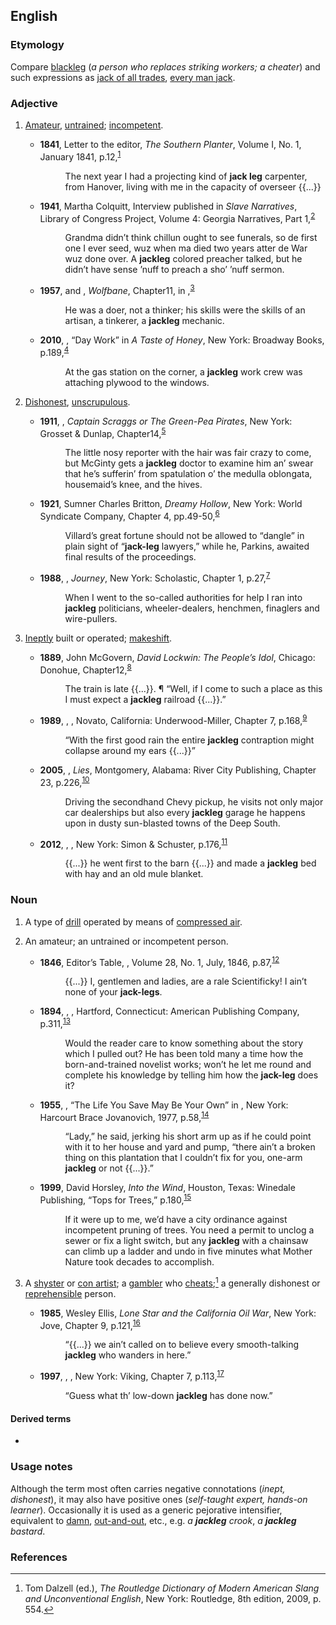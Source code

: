 ==English==

===Etymology===
Compare [[blackleg]] (''a person who replaces striking workers; a cheater'') and such expressions as [[jack of all trades]], [[every man jack]].

===Adjective===
{{en-adj}}

# {{lb|en|US}} [[amateur|Amateur]], [[untrained]]; [[incompetent]].
#* '''1841''', Letter to the editor, ''The Southern Planter'', Volume I, No. 1, January 1841, p.{{nbsp}}12,<sup>[https://catalog.hathitrust.org/Record/010668999]</sup>
#*: The next year I had a projecting kind of '''jack leg''' carpenter, from Hanover, living with me in the capacity of overseer {{...}}
#* '''1941''', Martha Colquitt, Interview published in ''Slave Narratives'', Library of Congress Project, Volume 4: Georgia Narratives, Part 1,<sup>[http://www.gutenberg.org/files/13602/13602-h/13602-h.htm]</sup>
#*: Grandma didn’t think chillun ought to see funerals, so de first one I ever seed, wuz when ma died two years atter de War wuz done over. A '''jackleg''' colored preacher talked, but he didn’t have sense ’nuff to preach a sho’ ’nuff sermon.
#* '''1957''', {{w|Frederik Pohl}} and {{w|C. M. Kornbluth}}, ''Wolfbane'', Chapter{{nbsp}}11, in ''{{w|Galaxy Science Fiction}}'',<sup>[https://www.gutenberg.org/files/51845/51845-h/51845-h.htm]</sup>
#*: He was a doer, not a thinker; his skills were the skills of an artisan, a tinkerer, a '''jackleg''' mechanic.
#* '''2010''', {{w|Jabari Asim}}, “Day Work” in ''A Taste of Honey'', New York: Broadway Books, p.{{nbsp}}189,<sup>[https://openlibrary.org/ia/tasteofhoneystor00asim]</sup>
#*: At the gas station on the corner, a '''jackleg''' work crew was attaching plywood to the windows.
# {{lb|en|US}} [[dishonest|Dishonest]], [[unscrupulous]].
#* '''1911''', {{w|Peter B. Kyne}}, ''Captain Scraggs or The Green-Pea Pirates'', New York: Grosset & Dunlap, Chapter{{nbsp}}14,<sup>[https://www.gutenberg.org/files/18469/18469-h/18469-h.htm]</sup>
#*: The little nosy reporter with the hair was fair crazy to come, but McGinty gets a '''jackleg''' doctor to examine him an’ swear that he’s sufferin’ from spatulation o’ the medulla oblongata, housemaid’s knee, and the hives.
#* '''1921''', Sumner Charles Britton, ''Dreamy Hollow'', New York: World Syndicate Company, Chapter 4, pp.{{nbsp}}49-50,<sup>[https://www.gutenberg.org/files/47010/47010-h/47010-h.htm]</sup>
#*: Villard’s great fortune should not be allowed to “dangle” in plain sight of “'''jack-leg''' lawyers,” while he, Parkins, awaited final results of the proceedings.
#* '''1988''', {{w|Joyce Carol Thomas}}, ''Journey'', New York: Scholastic, Chapter 1, p.{{nbsp}}27,<sup>[https://openlibrary.org/ia/journey00thom]</sup>
#*: When I went to the so-called authorities for help I ran into '''jackleg''' politicians, wheeler-dealers, henchmen, finaglers and wire-pullers.
# {{lb|en|US}} [[inept|Ineptly]] built or operated; [[makeshift]].
#* '''1889''', John McGovern, ''David Lockwin: The People’s Idol'', Chicago: Donohue, Chapter{{nbsp}}12,<sup>[http://www.gutenberg.org/files/15123/15123-h/15123-h.htm]</sup>
#*: The train is late {{...}}. ¶ “Well, if I come to such a place as this I must expect a '''jackleg''' railroad {{...}}.”
#* '''1989''', {{w|Jack Vance}}, ''{{w|Lyonesse Trilogy|Madouc}}'', Novato, California: Underwood-Miller, Chapter 7, p.{{nbsp}}168,<sup>[https://archive.org/details/lyonessemadouc00vanc]</sup>
#*: “With the first good rain the entire '''jackleg''' contraption might collapse around my ears {{...}}”
#* '''2005''', {{w|William Hoffman (author)|William Hoffman}}, ''Lies'', Montgomery, Alabama: River City Publishing, Chapter 23, p.{{nbsp}}226,<sup>[https://openlibrary.org/ia/lies00hoff]</sup>
#*: Driving the secondhand Chevy pickup, he visits not only major car dealerships but also every '''jackleg''' garage he happens upon in dusty sun-blasted towns of the Deep South.
#* '''2012''', {{w|Stephen King}}, ''{{w|The Dark Tower: The Wind Through the Keyhole|The Wind Through the Keyhole}}'', New York: Simon & Schuster, p.{{nbsp}}176,<sup>[https://books.google.ca/books?id=Nvkwjw2LToEC&printsec=frontcover]</sup>
#*: {{...}} he went first to the barn {{...}} and made a '''jackleg''' bed with hay and an old mule blanket.

===Noun===
{{en-noun}}

# A type of [[drill]] operated by means of [[compressed air]].
# {{lb|en|US}} An amateur; an untrained or incompetent person.
#* '''1846''', Editor’s Table, ''{{w|The Knickerbocker}}'', Volume 28, No. 1, July, 1846, p.{{nbsp}}87,<sup>[https://catalog.hathitrust.org/Record/000548450]</sup>
#*: {{...}} I, gentlemen and ladies, are a rale Scientificky! I ain’t none of your '''jack-legs'''.
#* '''1894''', {{w|Mark Twain}}, ''{{w|Pudd'nhead Wilson|The Tragedy of Pudd’nhead Wilson and the Comedy Those Extraordinary Twins}}'', Hartford, Connecticut: American Publishing Company, p.{{nbsp}}311,<sup>[https://archive.org/details/tragedypuddnhea00twaigoog]</sup>
#*: Would the reader care to know something about the story which I pulled out? He has been told many a time how the born-and-trained novelist works; won’t he let me round and complete his knowledge by telling him how the '''jack-leg''' does it?
#* '''1955''', {{w|Flannery O'Connor|Flannery O’Connor}}, “The Life You Save May Be Your Own” in ''{{w|A Good Man Is Hard to Find and Other Stories}}'', New York: Harcourt Brace Jovanovich, 1977, p.{{nbsp}}58,<sup>[https://openlibrary.org/ia/goodmanishardto00ocon]</sup>
#*: “Lady,” he said, jerking his short arm up as if he could point with it to her house and yard and pump, “there ain’t a broken thing on this plantation that I couldn’t fix for you, one-arm '''jackleg''' or not {{...}}.”
#* '''1999''', David Horsley, ''Into the Wind'', Houston, Texas: Winedale Publishing, “Tops for Trees,” p.{{nbsp}}180,<sup>[https://openlibrary.org/ia/intowind00hors]</sup>
#*: If it were up to me, we’d have a city ordinance against incompetent pruning of trees. You need a permit to unclog a sewer or fix a light switch, but any '''jackleg''' with a chainsaw can climb up a ladder and undo in five minutes what Mother Nature took decades to accomplish.
# {{lb|en|US}} A [[shyster]] or [[con artist]]; a [[gambler]] who [[cheat]]s;<ref>Tom Dalzell (ed.), ''The Routledge Dictionary of Modern American Slang and Unconventional English'', New York: Routledge, 8th edition, 2009, p. 554.</ref> a generally dishonest or [[reprehensible]] person.
#* '''1985''', Wesley Ellis, ''Lone Star and the California Oil War'', New York: Jove, Chapter 9, p.{{nbsp}}121,<sup>[https://openlibrary.org/ia/lonestarcaliforn00elli]</sup>
#*: “{{...}} we ain’t called on to believe every smooth-talking '''jackleg''' who wanders in here.”
#* '''1997''', {{w|Jan Karon}}, ''{{w|Out to Canaan}}'', New York: Viking, Chapter 7, p.{{nbsp}}113,<sup>[https://openlibrary.org/ia/outtocanaan000karo]</sup>
#*: “Guess what th’ low-down '''jackleg''' has done now.”

====Derived terms====
* {{l|en|jackleg fence}}

===Usage notes===
Although the term most often carries negative connotations (''inept, dishonest''), it may also have positive ones (''self-taught expert, hands-on learner''). Occasionally it is used as a generic pejorative intensifier, equivalent to [[damn]], [[out-and-out]], etc., e.g. ''a '''jackleg''' crook'', ''a '''jackleg''' bastard''. 

===References===
<references/>